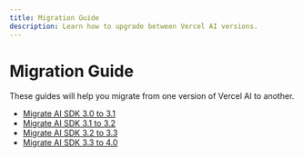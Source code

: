 ```yaml
---
title: Migration Guide
description: Learn how to upgrade between Vercel AI versions.
---
```


# Migration Guide

These guides will help you migrate from one version of Vercel AI to another.

- [ Migrate AI SDK 3.0 to 3.1 ](/docs/troubleshooting/migration-guide/migration-guide-3-1)
- [ Migrate AI SDK 3.1 to 3.2 ](/docs/troubleshooting/migration-guide/migration-guide-3-2)
- [ Migrate AI SDK 3.2 to 3.3 ](/docs/troubleshooting/migration-guide/migration-guide-3-3)
- [ Migrate AI SDK 3.3 to 4.0 ](/docs/troubleshooting/migration-guide/migration-guide-4-0)
